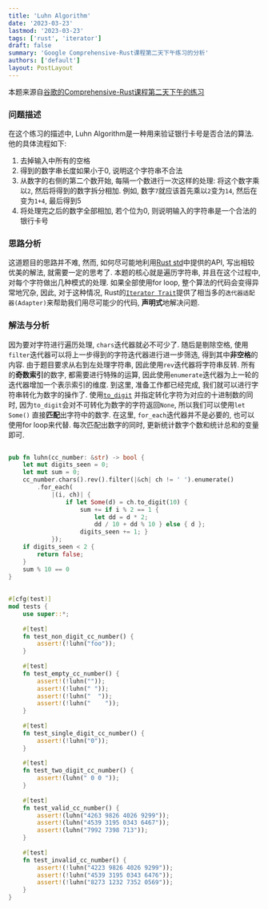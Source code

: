 ```yaml
---
title: 'Luhn Algorithm'
date: '2023-03-23'
lastmod: '2023-03-23'
tags: ['rust', 'iterator']
draft: false
summary: 'Google Comprehensive-Rust课程第二天下午练习的分析'
authors: ['default']
layout: PostLayout
---
```


本题来源自[谷歌的Comprehensive-Rust课程第二天下午的练习](https://google.github.io/comprehensive-rust/exercises/day-2/luhn.html)

### 问题描述

在这个练习的描述中, Luhn Algorithm是一种用来验证银行卡号是否合法的算法. 他的具体流程如下:

1. 去掉输入中所有的空格
2. 得到的数字串长度如果小于0, 说明这个字符串不合法
3. 从数字的右侧的第二个数开始, 每隔一个数进行一次这样的处理: 将这个数字乘以`2`, 然后将得到的数字拆分相加. 例如, 数字`7`就应该首先乘以`2`变为`14`, 然后在变为`1+4`, 最后得到5
5. 将处理完之后的数字全部相加, 若个位为0, 则说明输入的字符串是一个合法的银行卡号

### 思路分析

这道题目的思路并不难, 然而, 如何尽可能地利用[Rust std](https://doc.rust-lang.org/std/index.html)中提供的API, 写出相较优美的解法, 就需要一定的思考了. 本题的核心就是遍历字符串, 并且在这个过程中, 对每个字符做出几种模式的处理. 如果全部使用for loop, 整个算法的代码会变得异常地冗杂, 因此, 对于这种情况, Rust的[`Iterator Trait`](https://doc.rust-lang.org/std/iter/trait.Iterator.html)提供了相当多的`迭代器适配器(Adapter)`来帮助我们用尽可能少的代码, **声明式**地解决问题. 

### 解法与分析

因为要对字符进行遍历处理, `chars`迭代器就必不可少了. 随后是剔除空格, 使用`filter`迭代器可以将上一步得到的字符迭代器进行进一步筛选, 得到其中**非空格**的内容. 由于题目要求从右到左处理字符串, 因此使用`rev`迭代器将字符串反转. 所有的**奇数索引**的数字, 都需要进行特殊的运算, 因此使用`enumerate`迭代器为上一轮的迭代器增加一个表示索引的维度. 到这里, 准备工作都已经完成, 我们就可以进行字符串转化为数字的操作了. 使用[`to_digit`](https://doc.rust-lang.org/std/primitive.char.html#method.to_digit) 并指定转化字符为对应的十进制数的同时, 因为`to_digit`会对不可转化为数字的字符返回`None`, 所以我们可以使用`let Some()` 直接**匹配**出字符中的数字. 在这里, `for_each`迭代器并不是必要的, 也可以使用for loop来代替. 每次匹配出数字的同时, 更新统计数字个数和统计总和的变量即可.

```rust
  
pub fn luhn(cc_number: &str) -> bool {  
    let mut digits_seen = 0;  
    let mut sum = 0;  
    cc_number.chars().rev().filter(|&ch| ch != ' ').enumerate()  
        .for_each(  
            |(i, ch)| {  
                if let Some(d) = ch.to_digit(10) {  
                    sum += if i % 2 == 1 {  
                        let dd = d * 2;  
                        dd / 10 + dd % 10 } else { d };  
                    digits_seen += 1; }  
            });  
    if digits_seen < 2 {  
        return false;  
    }  
    sum % 10 == 0  
}  
  
  
#[cfg(test)]  
mod tests {  
    use super::*;  
  
    #[test]  
    fn test_non_digit_cc_number() {  
        assert!(!luhn("foo"));  
    }  
  
    #[test]  
    fn test_empty_cc_number() {  
        assert!(!luhn(""));  
        assert!(!luhn(" "));  
        assert!(!luhn("  "));  
        assert!(!luhn("    "));  
    }  
  
    #[test]  
    fn test_single_digit_cc_number() {  
        assert!(!luhn("0"));  
    }  
  
    #[test]  
    fn test_two_digit_cc_number() {  
        assert!(luhn(" 0 0 "));  
    }  
  
    #[test]  
    fn test_valid_cc_number() {  
        assert!(luhn("4263 9826 4026 9299"));  
        assert!(luhn("4539 3195 0343 6467"));  
        assert!(luhn("7992 7398 713"));  
    }  
  
    #[test]  
    fn test_invalid_cc_number() {  
        assert!(!luhn("4223 9826 4026 9299"));  
        assert!(!luhn("4539 3195 0343 6476"));  
        assert!(!luhn("8273 1232 7352 0569"));  
    }  
}
```
